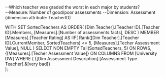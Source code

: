--Which teacher was graded the worst in each major by students?     
	--Measure: Number of good/poor assessments 
	--Dimension: Assessment (dimension attribute: TeacherID) 

WITH 
  SET SortedTeachers AS
    ORDER(
      [Dim Teacher].[Teacher ID].[Teacher ID].Members,
      [Measures].[Number of assessments facts],
      DESC
    )
  MEMBER [Measures].[Teacher Rating] AS
    IIF(
      Rank([Dim Teacher].[Teacher ID].CurrentMember, SortedTeachers) <= 5,
      [Measures].[Techer Assessment Value],
	  NULL
    )
SELECT
  NON EMPTY Tail(SortedTeachers, 5) ON ROWS,
  {[Measures].[Techer Assessment Value]} ON COLUMNS
FROM [University DW]
WHERE (
  {[Dim Assessment Description].[Assessment Type Teacher].&[very bad]}  
);

